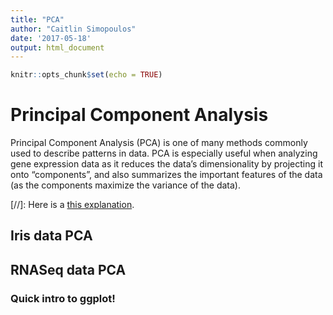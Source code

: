 ```yaml
---
title: "PCA"
author: "Caitlin Simopoulos"
date: '2017-05-18'
output: html_document
---
```


```r
knitr::opts_chunk$set(echo = TRUE)
```

# Principal Component Analysis
Principal Component Analysis (PCA) is one of many methods commonly used to describe patterns in data. PCA is especially useful when analyzing gene expression data as it reduces the data’s dimensionality by projecting it onto “components”, and also summarizes the important features of the data (as the components maximize the variance of the data).

[//]: Here is a [this explanation](https://stats.stackexchange.com/questions/2691/making-sense-of-principal-component-analysis-eigenvectors-eigenvalues).  



## Iris data PCA

## RNASeq data PCA

### Quick intro to ggplot!



